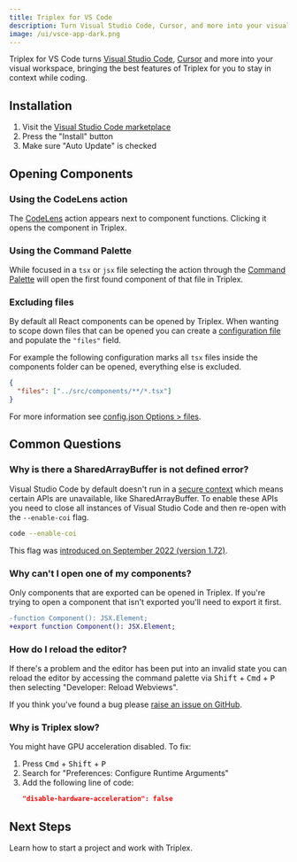 ```yaml
---
title: Triplex for VS Code
description: Turn Visual Studio Code, Cursor, and more into your visual workspace.
image: /ui/vsce-app-dark.png
---
```


Triplex for VS Code turns [Visual Studio Code](https://code.visualstudio.com), [Cursor](https://www.cursor.com) and more into your visual workspace, bringing the best features of Triplex for you to stay in context while coding.

## Installation

1. Visit the [Visual Studio Code marketplace](https://marketplace.visualstudio.com/items?itemName=trytriplex.triplex-vsce)
2. Press the "Install" button
3. Make sure "Auto Update" is checked

## Opening Components

### Using the CodeLens action

The <ActionLink name="Open in Triplex" /> [CodeLens](https://code.visualstudio.com/blogs/2017/02/12/code-lens-roundup) action appears next to component functions. Clicking it opens the component in Triplex.

### Using the Command Palette

While focused in a `tsx` or `jsx` file selecting the <ActionLink name="Triplex: Open File" /> action through the [Command Palette](https://code.visualstudio.com/docs/getstarted/userinterface#_command-palette) will open the first found component of that file in Triplex.

### Excluding files

By default all React components can be opened by Triplex. When wanting to scope down files that can be opened you can create a [configuration file](/docs/api-reference/config-options) and populate the `"files"` field.

For example the following configuration marks all `tsx` files inside the components folder can be opened, everything else is excluded.

```json filename=".triplex/config.json"
{
  "files": ["../src/components/**/*.tsx"]
}
```

For more information see [config.json Options > files](/docs/api-reference/config-options/files).

## Common Questions

### Why is there a SharedArrayBuffer is not defined error?

Visual Studio Code by default doesn't run in a [secure context](https://developer.mozilla.org/en-US/docs/Web/Security/Secure_Contexts) which means certain APIs are unavailable, like SharedArrayBuffer. To enable these APIs you need to close all instances of Visual Studio Code and then re-open with the `--enable-coi` flag.

```bash filename="Terminal"
code --enable-coi
```

This flag was [introduced on September 2022 (version 1.72)](https://code.visualstudio.com/updates/v1_72#_towards-cross-origin-isolation).

### Why can't I open one of my components?

Only components that are exported can be opened in Triplex. If you're trying to open a component that isn't exported you'll need to export it first.

```diff
-function Component(): JSX.Element;
+export function Component(): JSX.Element;
```

### How do I reload the editor?

If there's a problem and the editor has been put into an invalid state you can reload the editor by accessing the command palette via <Kbd>Shift</Kbd> + <Kbd>Cmd</Kbd> + <Kbd>P</Kbd> then selecting "Developer: Reload Webviews".

If you think you've found a bug please [raise an issue on GitHub](https://github.com/trytriplex/triplex/issues/new).

### Why is Triplex slow?

You might have GPU acceleration disabled. To fix:

1. Press <Kbd>Cmd</Kbd> + <Kbd>Shift</Kbd> + <Kbd>P</Kbd>
2. Search for "Preferences: Configure Runtime Arguments"
3. Add the following line of code:
   ```json
   "disable-hardware-acceleration": false
   ```

## Next Steps

Learn how to start a project and work with Triplex.

<PagesList route="/docs/get-started/starting-a-project" variant="grid" />
